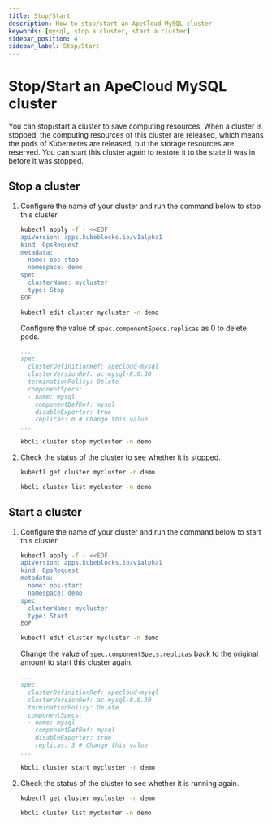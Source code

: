 ```yaml
---
title: Stop/Start
description: How to stop/start an ApeCloud MySQL cluster
keywords: [mysql, stop a cluster, start a cluster]
sidebar_position: 4
sidebar_label: Stop/Start
---
```



# Stop/Start an ApeCloud MySQL cluster

You can stop/start a cluster to save computing resources. When a cluster is stopped, the computing resources of this cluster are released, which means the pods of Kubernetes are released, but the storage resources are reserved. You can start this cluster again to restore it to the state it was in before it was stopped.

## Stop a cluster

1. Configure the name of your cluster and run the command below to stop this cluster.

    <Tabs>

    <TabItem value="OpsRequest" label="OpsRequest" default>

    ```bash
    kubectl apply -f - <<EOF
    apiVersion: apps.kubeblocks.io/v1alpha1
    kind: OpsRequest
    metadata:
      name: ops-stop
      namespace: demo
    spec:
      clusterName: mycluster
      type: Stop
    EOF
    ```

    </TabItem>

    <TabItem value="Edit cluster YAML file" label="Edit cluster YAML file">

    ```bash
    kubectl edit cluster mycluster -n demo
    ```

    Configure the value of `spec.componentSpecs.replicas` as 0 to delete pods.

    ```yaml
    ...
    spec:
      clusterDefinitionRef: apecloud-mysql
      clusterVersionRef: ac-mysql-8.0.30
      terminationPolicy: Delete
      componentSpecs:
      - name: mysql
        componentDefRef: mysql
        disableExporter: true
        replicas: 0 # Change this value
    ...
    ```

    </TabItem>

    <TabItem value="kbcli" label="kbcli">

    ```bash
    kbcli cluster stop mycluster -n demo
    ```

    </TabItem>

    </Tabs>
2. Check the status of the cluster to see whether it is stopped.

    <Tabs>

    <TabItem value="kubectl" label="kubectl" default>

    ```bash
    kubectl get cluster mycluster -n demo
    ```

    </TabItem>

    <TabItem value="kbcli" label="kbcli">

    ```bash
    kbcli cluster list mycluster -n demo
    ```

    </TabItem>

    </Tabs>

## Start a cluster

1. Configure the name of your cluster and run the command below to start this cluster.

    <Tabs>

    <TabItem value="OpsRequest" label="OpsRequest" default>

    ```bash
    kubectl apply -f - <<EOF
    apiVersion: apps.kubeblocks.io/v1alpha1
    kind: OpsRequest
    metadata:
      name: ops-start
      namespace: demo
    spec:
      clusterName: mycluster
      type: Start
    EOF
    ```

    </TabItem>

    <TabItem value="Edit cluster YAML file" label="Edit cluster YAML file">

    ```bash
    kubectl edit cluster mycluster -n demo
    ```

    Change the value of `spec.componentSpecs.replicas` back to the original amount to start this cluster again.

    ```yaml
    ...
    spec:
      clusterDefinitionRef: apecloud-mysql
      clusterVersionRef: ac-mysql-8.0.30
      terminationPolicy: Delete
      componentSpecs:
      - name: mysql
        componentDefRef: mysql
        disableExporter: true
        replicas: 3 # Change this value
    ...
    ```

    </TabItem>

    <TabItem value="kbcli" label="kbcli">

    ```bash
    kbcli cluster start mycluster -n demo
    ```

    </TabItem>

    </Tabs>

2. Check the status of the cluster to see whether it is running again.

    <Tabs>

    <TabItem value="kubectl" label="kubectl" default>

    ```bash
    kubectl get cluster mycluster -n demo
    ```

    </TabItem>

    <TabItem value="kbcli" label="kbcli">

    ```bash
    kbcli cluster list mycluster -n demo
    ```

    </TabItem>

    </Tabs>
